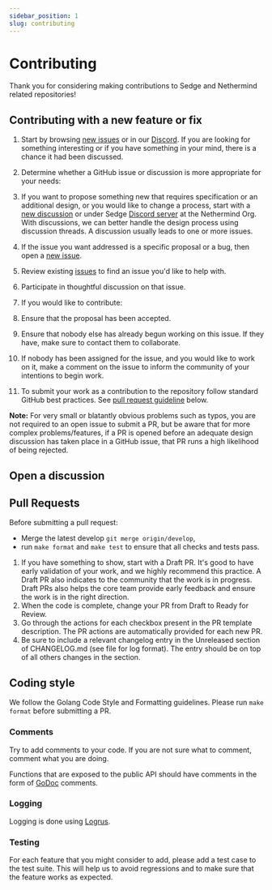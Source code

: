 ```yaml
---
sidebar_position: 1
slug: contributing
---
```


# Contributing

Thank you for considering making contributions to Sedge and Nethermind related repositories!

## Contributing with a new feature or fix

1. Start by browsing [new issues](https://github.com/NethermindEth/sedge/issues) or in our [Discord](https://discord.com/invite/PaCMRFdvWT).
If you are looking for something interesting or if you have something in your mind, there is a chance it had been discussed.

2. Determine whether a GitHub issue or discussion is more appropriate for your needs:
 1. If you want to propose something new that requires specification or an additional design, or you would like to change a
process, start with a [new discussion](https://github.com/NethermindEth/sedge/discussions/new) or under Sedge
[Discord server](https://discord.com/invite/PaCMRFdvWT) at the Nethermind Org. With discussions, we can better handle
the design process using discussion threads. A discussion usually leads to one or more issues.
 2. If the issue you want addressed is a specific proposal or a bug, then open a [new issue](https://github.com/NethermindEth/sedge/issues/new/choose).
 3. Review existing [issues](https://github.com/NethermindEth/sedge/issues) to find an issue you'd like to help with.
3. Participate in thoughtful discussion on that issue.
4. If you would like to contribute:
 1. Ensure that the proposal has been accepted.
 2. Ensure that nobody else has already begun working on this issue. If they have,
make sure to contact them to collaborate.
 3. If nobody has been assigned for the issue, and you would like to work on it,
make a comment on the issue to inform the community of your intentions
to begin work.
5. To submit your work as a contribution to the repository follow standard GitHub best practices. See [pull request guideline](#pull-requests) below.

**Note:** For very small or blatantly obvious problems such as typos, you are
not required to an open issue to submit a PR, but be aware that for more complex
problems/features, if a PR is opened before an adequate design discussion has
taken place in a GitHub issue, that PR runs a high likelihood of being rejected.

## Open a discussion

## Pull Requests

Before submitting a pull request:
- Merge the latest develop `git merge origin/develop`,
- run `make format` and `make test` to ensure that all checks and tests pass.

1. If you have something to show, start with a Draft PR. It's good to have early validation of your work, and we highly
recommend this practice. A Draft PR also indicates to the community that the work is in progress. Draft PRs also helps
the core team provide early feedback and ensure the work is in the right direction.
2. When the code is complete, change your PR from Draft to Ready for Review.
3. Go through the actions for each checkbox present in the PR template description. The PR actions are automatically provided for each new PR.
4. Be sure to include a relevant changelog entry in the Unreleased section of CHANGELOG.md (see file for log format).
The entry should be on top of all others changes in the section.

## Coding style

We follow the Golang Code Style and Formatting guidelines. Please run `make format` before submitting a PR.

### Comments

Try to add comments to your code. If you are not sure what to comment, comment what you are doing.


Functions that are exposed to the public API should have comments in the form of
[GoDoc](https://blog.golang.org/godoc-documenting-go-code) comments.

### Logging

Logging is done using [Logrus](https://github.com/sirupsen/logrus).

### Testing

For each feature that you might consider to add, please add a test case to the test suite. This will help us to avoid
regressions and to make sure that the feature works as expected.